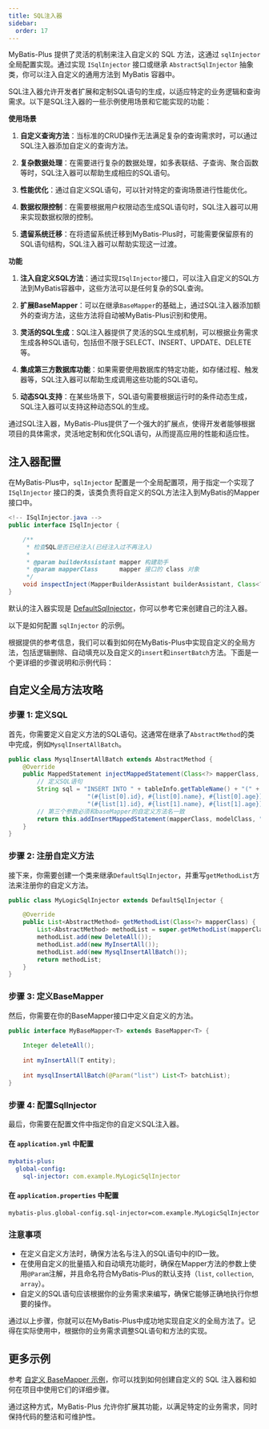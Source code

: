 ```yaml
---
title: SQL注入器
sidebar:
  order: 17
---
```


MyBatis-Plus 提供了灵活的机制来注入自定义的 SQL 方法，这通过 `sqlInjector` 全局配置实现。通过实现 `ISqlInjector` 接口或继承 `AbstractSqlInjector` 抽象类，你可以注入自定义的通用方法到 MyBatis 容器中。

SQL注入器允许开发者扩展和定制SQL语句的生成，以适应特定的业务逻辑和查询需求。以下是SQL注入器的一些示例使用场景和它能实现的功能：

**使用场景**

1. **自定义查询方法**：当标准的CRUD操作无法满足复杂的查询需求时，可以通过SQL注入器添加自定义的查询方法。

2. **复杂数据处理**：在需要进行复杂的数据处理，如多表联结、子查询、聚合函数等时，SQL注入器可以帮助生成相应的SQL语句。

3. **性能优化**：通过自定义SQL语句，可以针对特定的查询场景进行性能优化。

4. **数据权限控制**：在需要根据用户权限动态生成SQL语句时，SQL注入器可以用来实现数据权限的控制。

5. **遗留系统迁移**：在将遗留系统迁移到MyBatis-Plus时，可能需要保留原有的SQL语句结构，SQL注入器可以帮助实现这一过渡。

**功能**

1. **注入自定义SQL方法**：通过实现`ISqlInjector`接口，可以注入自定义的SQL方法到MyBatis容器中，这些方法可以是任何复杂的SQL查询。

2. **扩展BaseMapper**：可以在继承`BaseMapper`的基础上，通过SQL注入器添加额外的查询方法，这些方法将自动被MyBatis-Plus识别和使用。

3. **灵活的SQL生成**：SQL注入器提供了灵活的SQL生成机制，可以根据业务需求生成各种SQL语句，包括但不限于SELECT、INSERT、UPDATE、DELETE等。

4. **集成第三方数据库功能**：如果需要使用数据库的特定功能，如存储过程、触发器等，SQL注入器可以帮助生成调用这些功能的SQL语句。

5. **动态SQL支持**：在某些场景下，SQL语句需要根据运行时的条件动态生成，SQL注入器可以支持这种动态SQL的生成。

通过SQL注入器，MyBatis-Plus提供了一个强大的扩展点，使得开发者能够根据项目的具体需求，灵活地定制和优化SQL语句，从而提高应用的性能和适应性。

## 注入器配置

在MyBatis-Plus中，`sqlInjector` 配置是一个全局配置项，用于指定一个实现了 `ISqlInjector` 接口的类，该类负责将自定义的SQL方法注入到MyBatis的Mapper接口中。

```java
<!-- ISqlInjector.java -->
public interface ISqlInjector {

    /**
     * 检查SQL是否已经注入(已经注入过不再注入)
     *
     * @param builderAssistant mapper 构建助手
     * @param mapperClass      mapper 接口的 class 对象
     */
    void inspectInject(MapperBuilderAssistant builderAssistant, Class<?> mapperClass);
}
```

默认的注入器实现是 [DefaultSqlInjector](https://github.com/baomidou/mybatis-plus/blob/3.0/mybatis-plus-core/src/main/java/com/baomidou/mybatisplus/core/injector/DefaultSqlInjector.java)，你可以参考它来创建自己的注入器。

以下是如何配置 `sqlInjector` 的示例。

根据提供的参考信息，我们可以看到如何在MyBatis-Plus中实现自定义的全局方法，包括逻辑删除、自动填充以及自定义的`insert`和`insertBatch`方法。下面是一个更详细的步骤说明和示例代码：

## 自定义全局方法攻略

### 步骤 1: 定义SQL

首先，你需要定义自定义方法的SQL语句。这通常在继承了`AbstractMethod`的类中完成，例如`MysqlInsertAllBatch`。

```java
public class MysqlInsertAllBatch extends AbstractMethod {
    @Override
    public MappedStatement injectMappedStatement(Class<?> mapperClass, Class<?> modelClass, TableInfo tableInfo) {
        // 定义SQL语句
        String sql = "INSERT INTO " + tableInfo.getTableName() + "(" + StringUtils.join(tableInfo.getFieldList(), ",") + ") VALUES " +
                      "(#{list[0].id}, #{list[0].name}, #{list[0].age}), " +
                      "(#{list[1].id}, #{list[1].name}, #{list[1].age})";
        // 第三个参数必须和baseMapper的自定义方法名一致
        return this.addInsertMappedStatement(mapperClass, modelClass, "mysqlInsertAllBatch", sqlSource, new NoKeyGenerator(), null, null);
    }
}
```

### 步骤 2: 注册自定义方法

接下来，你需要创建一个类来继承`DefaultSqlInjector`，并重写`getMethodList`方法来注册你的自定义方法。

```java
public class MyLogicSqlInjector extends DefaultSqlInjector {

    @Override
    public List<AbstractMethod> getMethodList(Class<?> mapperClass) {
        List<AbstractMethod> methodList = super.getMethodList(mapperClass);
        methodList.add(new DeleteAll());
        methodList.add(new MyInsertAll());
        methodList.add(new MysqlInsertAllBatch());
        return methodList;
    }
}
```

### 步骤 3: 定义BaseMapper

然后，你需要在你的BaseMapper接口中定义自定义的方法。

```java
public interface MyBaseMapper<T> extends BaseMapper<T> {
    
    Integer deleteAll();
    
    int myInsertAll(T entity);
    
    int mysqlInsertAllBatch(@Param("list") List<T> batchList);
}
```

### 步骤 4: 配置SqlInjector

最后，你需要在配置文件中指定你的自定义SQL注入器。

#### 在 `application.yml` 中配置

```yml
mybatis-plus:
  global-config:
    sql-injector: com.example.MyLogicSqlInjector
```

#### 在 `application.properties` 中配置

```properties
mybatis-plus.global-config.sql-injector=com.example.MyLogicSqlInjector
```

### 注意事项

- 在定义自定义方法时，确保方法名与注入的SQL语句中的ID一致。
- 在使用自定义的批量插入和自动填充功能时，确保在Mapper方法的参数上使用`@Param`注解，并且命名符合MyBatis-Plus的默认支持（`list`, `collection`, `array`）。
- 自定义的SQL语句应该根据你的业务需求来编写，确保它能够正确地执行你想要的操作。

通过以上步骤，你就可以在MyBatis-Plus中成功地实现自定义的全局方法了。记得在实际使用中，根据你的业务需求调整SQL语句和方法的实现。

## 更多示例

参考 [自定义 BaseMapper 示例](https://gitee.com/baomidou/mybatis-plus-samples/tree/master/mybatis-plus-sample-deluxe)，你可以找到如何创建自定义的 SQL 注入器和如何在项目中使用它们的详细步骤。

通过这种方式，MyBatis-Plus 允许你扩展其功能，以满足特定的业务需求，同时保持代码的整洁和可维护性。
